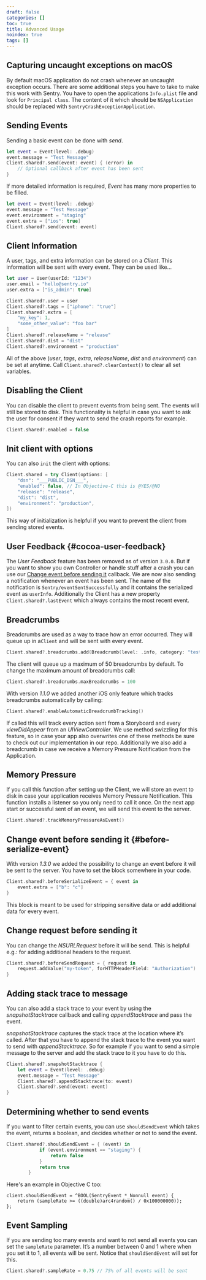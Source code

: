 ```yaml
---
draft: false
categories: []
toc: true
title: Advanced Usage
noindex: true
tags: []
---
```


## Capturing uncaught exceptions on macOS

By default macOS application do not crash whenever an uncaught exception occurs. There are some additional steps you have to take to make this work with Sentry. You have to open the applications `Info.plist` file and look for `Principal class`. The content of it which should be `NSApplication` should be replaced with `SentryCrashExceptionApplication`.

## Sending Events

Sending a basic event can be done with _send_.

```swift {tabTitle:Swift}
let event = Event(level: .debug)
event.message = "Test Message"
Client.shared?.send(event: event) { (error) in
    // Optional callback after event has been sent
}
```

If more detailed information is required, _Event_ has many more properties to be filled.

```swift {tabTitle:Swift}
let event = Event(level: .debug)
event.message = "Test Message"
event.environment = "staging"
event.extra = ["ios": true]
Client.shared?.send(event: event)
```

## Client Information

A user, tags, and extra information can be stored on a _Client_. This information will be sent with every event. They can be used like...

```swift {tabTitle:Swift}
let user = User(userId: "1234")
user.email = "hello@sentry.io"
user.extra = ["is_admin": true]

Client.shared?.user = user
Client.shared?.tags = ["iphone": "true"]
Client.shared?.extra = [
    "my_key": 1,
    "some_other_value": "foo bar"
]
Client.shared?.releaseName = "release"
Client.shared?.dist = "dist"
Client.shared?.environment = "production"
```

All of the above (_user_, _tags_, _extra_, _releaseName_, _dist_ and _environment_) can be set at anytime. Call `Client.shared?.clearContext()` to clear all set variables.

## Disabling the Client

You can disable the client to prevent events from being sent. The events will still be stored to disk. This functionality is helpful in case you want to ask the user for consent if they want to send the crash reports for example.

```swift {tabTitle:Swift}
Client.shared?.enabled = false
```

## Init client with options

You can also `init` the client with options:

```swift {tabTitle:Swift}
Client.shared = try Client(options: [
    "dsn": "___PUBLIC_DSN___",
    "enabled": false, // In Objective-C this is @YES/@NO
    "release": "release",
    "dist": "dist",
    "environment": "production",
])
```

This way of initialization is helpful if you want to prevent the client from sending stored events.

## User Feedback {#cocoa-user-feedback}

The _User Feedback_ feature has been removed as of version `3.0.0`. But if you want to show you own Controller or handle stuff after a crash you can use our [Change event before sending it](#before-serialize-event) callback. We are now also sending a notification whenever an event has been sent. The name of the notification is `Sentry/eventSentSuccessfully` and it contains the serialized event as `userInfo`. Additionally the Client has a new property `Client.shared?.lastEvent` which always contains the most recent event.

## Breadcrumbs

Breadcrumbs are used as a way to trace how an error occurred. They will queue up in a`Client` and will be sent with every event.

```swift {tabTitle:Swift}
Client.shared?.breadcrumbs.add(Breadcrumb(level: .info, category: "test"))
```

The client will queue up a maximum of 50 breadcrumbs by default. To change the maximum amount of breadcrumbs call:

```swift {tabTitle:Swift}
Client.shared?.breadcrumbs.maxBreadcrumbs = 100
```

With version _1.1.0_ we added another iOS only feature which tracks breadcrumbs automatically by calling:

```swift {tabTitle:Swift}
Client.shared?.enableAutomaticBreadcrumbTracking()
```

If called this will track every action sent from a Storyboard and every _viewDidAppear_ from an _UIViewController_. We use method swizzling for this feature, so in case your app also overwrites one of these methods be sure to check out our implementation in our repo. Additionally we also add a breadcrumb in case we receive a Memory Pressure Notification from the Application.

## Memory Pressure

If you call this function after setting up the Client, we will store an event to disk in case your application receives Memory Pressure Notification. This function installs a listener so you only need to call it once.
On the next app start or successful sent of an event, we will send this event to the server.

```swift {tabTitle:Swift}
Client.shared?.trackMemoryPressureAsEvent()
```

## Change event before sending it {#before-serialize-event}

With version _1.3.0_ we added the possibility to change an event before it will be sent to the server. You have to set the block somewhere in your code.

```swift {tabTitle:Swift}
Client.shared?.beforeSerializeEvent = { event in
    event.extra = ["b": "c"]
}
```

This block is meant to be used for stripping sensitive data or add additional data for every event.

## Change request before sending it

You can change the _NSURLRequest_ before it will be send. This is helpful e.g.: for adding additional headers to the request.

```swift {tabTitle:Swift}
Client.shared?.beforeSendRequest = { request in
    request.addValue("my-token", forHTTPHeaderField: "Authorization")
}
```

## Adding stack trace to message

You can also add a stack trace to your event by using the _snapshotStacktrace_
callback and calling _appendStacktrace_ and pass the event.

_snapshotStacktrace_ captures the stack trace at the location where it’s called. After that you have to append the stack trace to the event you want to send with _appendStacktrace_. So for example if you want to send a simple message to the server and add the stack trace to it you have to do this.

```swift {tabTitle:Swift}
Client.shared?.snapshotStacktrace {
    let event = Event(level: .debug)
    event.message = "Test Message"
    Client.shared?.appendStacktrace(to: event)
    Client.shared?.send(event: event)
}
```

## Determining whether to send events

If you want to filter certain events, you can use `shouldSendEvent` which takes the event, returns a boolean, and decides whether or not to send the event.

```swift {tabTitle:Swift}
Client.shared?.shouldSendEvent = { (event) in
            if (event.environment == "staging") {
                return false
            }
            return true
        }
```

Here's an example in Objective C too:

```objc {tabTitle:Objective-C}
client.shouldSendEvent = ^BOOL(SentryEvent *_Nonnull event) {
    return (sampleRate >= ((double)arc4random() / 0x100000000));
};
```

## Event Sampling

If you are sending too many events and want to not send all events you can set the `sampleRate` parameter. It’s a number between 0 and 1 where when you set it to 1, all events will be sent. Notice that `shouldSendEvent` will set for this.

```swift {tabTitle:Swift}
Client.shared?.sampleRate = 0.75 // 75% of all events will be sent
```
